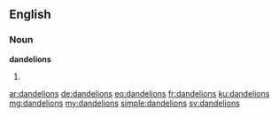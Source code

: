 ==English==

===Noun===
'''dandelions'''

# {{plural of|dandelion}}

[[ar:dandelions]]
[[de:dandelions]]
[[eo:dandelions]]
[[fr:dandelions]]
[[ku:dandelions]]
[[mg:dandelions]]
[[my:dandelions]]
[[simple:dandelions]]
[[sv:dandelions]]